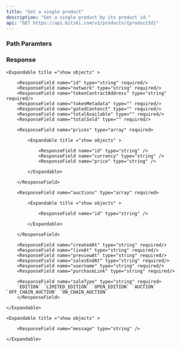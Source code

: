 ```yaml
---
title: "Get a single product"
description: "Get a single product by its product id."
api: "GET https://api.bitski.com/v1/products/{productId}"
---
```


### Path Paramters

<ParamField query="productId" type="string" required />

### Response

<ParamField body="products" type="array" required>

    <Expandable title ="show objects" >

        <ResponseField name="id" type="string" required/>
        <ResponseField name="network" type="string" required/>
        <ResponseField name="tokenContractAddress" type="string" required/>
        <ResponseField name="tokenMetadata" type="" required/>
        <ResponseField name="gatedContenct" type="" required/>
        <ResponseField name="totalAvailable" type="" required/>
        <ResponseField name="totalSold" type="" required/>

        <ResponseField name="prices" type="array" required>

            <Expandable title ="show objects" >

                <ResponseField name="id" type="string" />
                <ResponseField name="currency" type="string" />
                <ResponseField name="price" type="string" />

            </Expandable>

        </ResponseField>

        <ResponseField name="auctions" type="array" required>

            <Expandable title ="show objects" >

                <ResponseField name="id" type="string" />

            </Expandable>

        </ResponseField>

        <ResponseField name="createdAt" type="string" required/>
        <ResponseField name="liveAt" type="string" required/>
        <ResponseField name="previewAt" type="string" required/>
        <ResponseField name="salesEndAt" type="string" required/>
        <ResponseField name="username" type="string" required/>
        <ResponseField name="purchaseLink" type="string" required/>

        <ResponseField name="saleType" type="string" required>
        `EDITION` `LIMITED_EDITION` `OPEN_EDITION` `AUCTION` `OFF_CHAIN_AUCTION` `ON_CHAIN_AUCTION`
        </ResponseField>

    </Expandable>

</ParamField>

<ParamField body= "error" type="object" required >

    <Expandable title ="show objects" >

        <ResponseField name="message" type="string" />

    </Expandable>

</ParamField>
